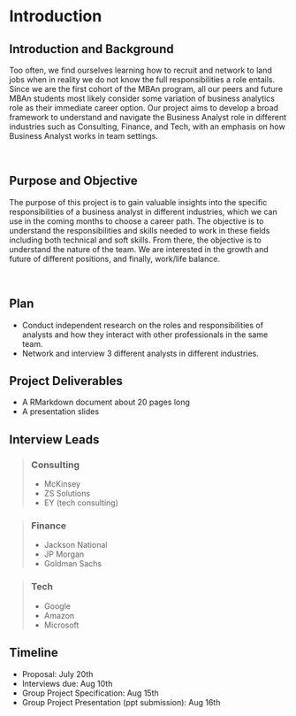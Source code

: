 # Introduction

## **Introduction and Background**
Too often, we find ourselves learning how to recruit and network to land jobs when in reality we do not know the full responsibilities a role entails. Since we are the first cohort of the MBAn program, all our peers and future MBAn students most likely consider some variation of business analytics role as their immediate career option. Our project aims to develop a broad framework to understand and navigate the Business Analyst role in different industries such as Consulting, Finance, and Tech, with an emphasis on how Business Analyst works in team settings. 

<p>&nbsp;</p>

## **Purpose and Objective**
The purpose of this project is to gain valuable insights into the specific responsibilities of a business analyst in different industries, which we can use in the coming months to choose a career path. The objective is to understand the responsibilities and skills needed to work in these fields including both technical and soft skills. From there, the objective is to understand the nature of the team. We are interested in the growth and future of different positions, and finally, work/life balance. 

<p>&nbsp;</p>

## **Plan**
* Conduct independent research on the roles and responsibilities of analysts and how they interact with other professionals in the same team.
* Network and interview 3 different analysts in different industries. 

## **Project Deliverables**
* A RMarkdown document about 20 pages long
* A presentation slides

## **Interview Leads** 
> ### **Consulting**
  * McKinsey 
  * ZS Solutions
  * EY (tech consulting)

> ### **Finance**
  * Jackson National
  * JP Morgan
  * Goldman Sachs

> ### **Tech**
  * Google
  * Amazon
  * Microsoft

## **Timeline**
  * Proposal: July 20th
  * Interviews due: Aug 10th 
  * Group Project Specification: Aug 15th
  * Group Project Presentation (ppt submission): Aug 16th
